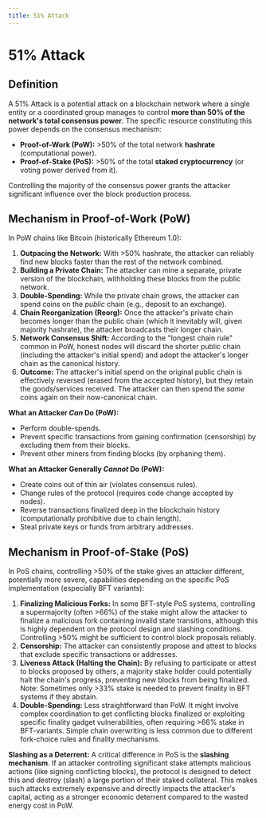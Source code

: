 ```yaml
---
title: 51% Attack
---
```


# 51% Attack

## Definition

A 51% Attack is a potential attack on a blockchain network where a single entity or a coordinated group manages to control **more than 50% of the network's total consensus power**. The specific resource constituting this power depends on the consensus mechanism:

*   **Proof-of-Work (PoW):** >50% of the total network **hashrate** (computational power).
*   **Proof-of-Stake (PoS):** >50% of the total **staked cryptocurrency** (or voting power derived from it).

Controlling the majority of the consensus power grants the attacker significant influence over the block production process.

## Mechanism in Proof-of-Work (PoW)

In PoW chains like Bitcoin (historically Ethereum 1.0):

1.  **Outpacing the Network:** With >50% hashrate, the attacker can reliably find new blocks faster than the rest of the network combined.
2.  **Building a Private Chain:** The attacker can mine a separate, private version of the blockchain, withholding these blocks from the public network.
3.  **Double-Spending:** While the private chain grows, the attacker can spend coins on the *public* chain (e.g., deposit to an exchange).
4.  **Chain Reorganization (Reorg):** Once the attacker's private chain becomes longer than the public chain (which it inevitably will, given majority hashrate), the attacker broadcasts their longer chain.
5.  **Network Consensus Shift:** According to the "longest chain rule" common in PoW, honest nodes will discard the shorter public chain (including the attacker's initial spend) and adopt the attacker's longer chain as the canonical history.
6.  **Outcome:** The attacker's initial spend on the original public chain is effectively reversed (erased from the accepted history), but they retain the goods/services received. The attacker can then spend the *same* coins again on their now-canonical chain.

**What an Attacker *Can* Do (PoW):**
*   Perform double-spends.
*   Prevent specific transactions from gaining confirmation (censorship) by excluding them from their blocks.
*   Prevent other miners from finding blocks (by orphaning them).

**What an Attacker Generally *Cannot* Do (PoW):**
*   Create coins out of thin air (violates consensus rules).
*   Change rules of the protocol (requires code change accepted by nodes).
*   Reverse transactions finalized deep in the blockchain history (computationally prohibitive due to chain length).
*   Steal private keys or funds from arbitrary addresses.

## Mechanism in Proof-of-Stake (PoS)

In PoS chains, controlling >50% of the stake gives an attacker different, potentially more severe, capabilities depending on the specific PoS implementation (especially BFT variants):

1.  **Finalizing Malicious Forks:** In some BFT-style PoS systems, controlling a supermajority (often >66%) of the stake might allow the attacker to finalize a malicious fork containing invalid state transitions, although this is highly dependent on the protocol design and slashing conditions. Controlling >50% might be sufficient to control block proposals reliably.
2.  **Censorship:** The attacker can consistently propose and attest to blocks that exclude specific transactions or addresses.
3.  **Liveness Attack (Halting the Chain):** By refusing to participate or attest to blocks proposed by others, a majority stake holder could potentially halt the chain's progress, preventing new blocks from being finalized. Note: Sometimes only >33% stake is needed to prevent finality in BFT systems if they abstain.
4.  **Double-Spending:** Less straightforward than PoW. It might involve complex coordination to get conflicting blocks finalized or exploiting specific finality gadget vulnerabilities, often requiring >66% stake in BFT-variants. Simple chain overwriting is less common due to different fork-choice rules and finality mechanisms.

**Slashing as a Deterrent:** A critical difference in PoS is the **slashing mechanism**. If an attacker controlling significant stake attempts malicious actions (like signing conflicting blocks), the protocol is designed to detect this and destroy (slash) a large portion of their staked collateral. This makes such attacks extremely expensive and directly impacts the attacker's capital, acting as a stronger economic deterrent compared to the wasted energy cost in PoW. 
